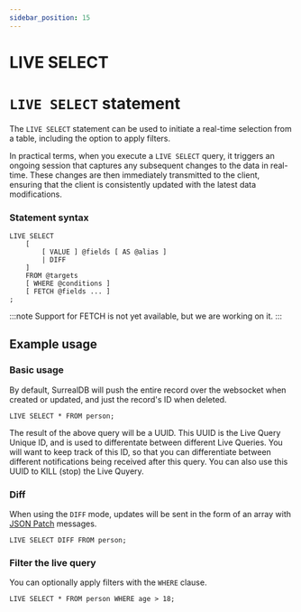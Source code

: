 ```yaml
---
sidebar_position: 15
---
```


# LIVE SELECT

# `LIVE SELECT` statement

The `LIVE SELECT` statement can be used to initiate a real-time selection from a table, including the option to apply filters.

In practical terms, when you execute a `LIVE SELECT` query, it triggers an ongoing session that captures any subsequent changes to the data in real-time. These changes are then immediately transmitted to the client, ensuring that the client is consistently updated with the latest data modifications.

### Statement syntax

```surql title="SurrealQL Syntax"
LIVE SELECT
	[
		[ VALUE ] @fields [ AS @alias ]
		| DIFF
	]
	FROM @targets
	[ WHERE @conditions ]
	[ FETCH @fields ... ]
;
```

:::note
Support for FETCH is not yet available, but we are working on it.
:::

## Example usage
### Basic usage

By default, SurrealDB will push the entire record over the websocket when created or updated, and just the record's ID when deleted.

```surql
LIVE SELECT * FROM person;
```

The result of the above query will be a UUID.
This UUID is the Live Query Unique ID, and is used to differentate between different Live Queries.
You will want to keep track of this ID, so that you can differentiate between different notifications being received after this query.
You can also use this UUID to KILL (stop) the Live Quyery.

### Diff 

When using the `DIFF` mode, updates will be sent in the form of an array with [JSON Patch](https://jsonpatch.com/) messages.

```surql
LIVE SELECT DIFF FROM person;
```
### Filter the live query

You can optionally apply filters with the `WHERE` clause.

```surql
LIVE SELECT * FROM person WHERE age > 18;
```